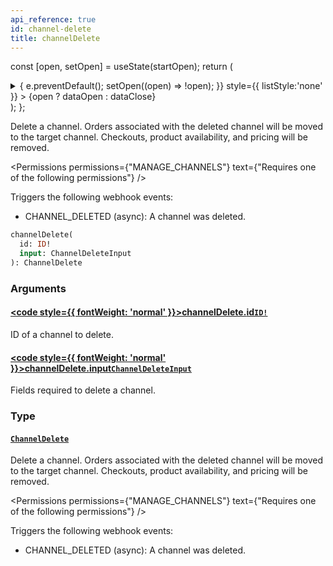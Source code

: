 ```yaml
---
api_reference: true
id: channel-delete
title: channelDelete
---
```






const [open, setOpen] = useState(startOpen);
return (
<details {...(open ? { open: true } : {})} className="details" style={{ border:'none', boxShadow:'none', background:'var(--ifm-background-color)' }}>
<summary
onClick={(e) => {
e.preventDefault();
setOpen((open) => !open);
}}
style={{ listStyle:'none' }} >
{open ? dataOpen : dataClose}
</summary>
{open && children}
</details>
);
};

Delete a channel. Orders associated with the deleted channel will be moved to the target channel. Checkouts, product availability, and pricing will be removed.


<Permissions permissions={"MANAGE_CHANNELS"} text={"Requires one of the following permissions"} />


Triggers the following webhook events:

- CHANNEL_DELETED (async): A channel was deleted.

```graphql
channelDelete(
  id: ID!
  input: ChannelDeleteInput
): ChannelDelete
```

### Arguments

#### [<code style={{ fontWeight: 'normal' }}>channelDelete.<b>id</b></code>](#)<Bullet />[`ID!`](../../../api-reference/miscellaneous/scalars/id.mdx) <Badge class="badge badge--secondary" text="non-null"/> <Badge class="badge badge--secondary" text="scalar"/> <Badge class="badge badge--secondary" text="miscellaneous"/>

ID of a channel to delete.

#### [<code style={{ fontWeight: 'normal' }}>channelDelete.<b>input</b></code>](#)<Bullet />[`ChannelDeleteInput`](../../../api-reference/channels/inputs/channel-delete-input.mdx) <Badge class="badge badge--secondary" text="input"/> <Badge class="badge badge--secondary" text="channels"/>

Fields required to delete a channel.

### Type

#### [`ChannelDelete`](../../../api-reference/channels/objects/channel-delete.mdx) <Badge class="badge badge--secondary" text="object"/> <Badge class="badge badge--secondary" text="channels"/>

Delete a channel. Orders associated with the deleted channel will be moved to the target channel. Checkouts, product availability, and pricing will be removed.


<Permissions permissions={"MANAGE_CHANNELS"} text={"Requires one of the following permissions"} />


Triggers the following webhook events:

- CHANNEL_DELETED (async): A channel was deleted.

